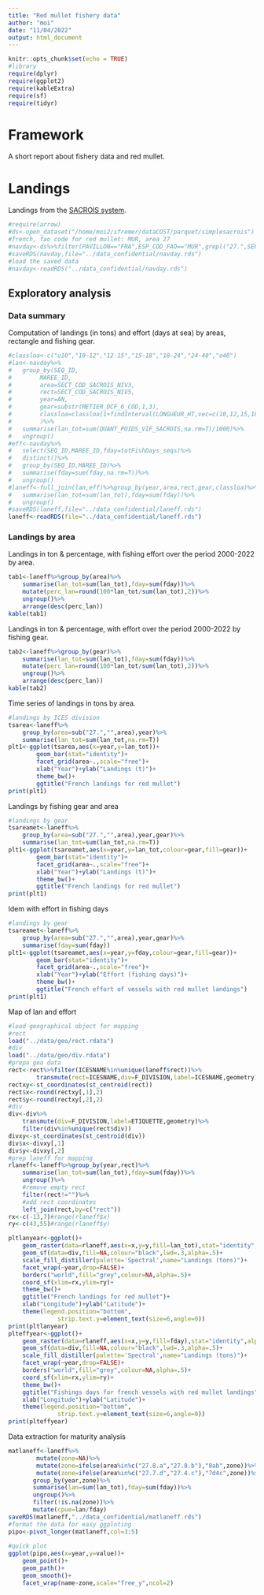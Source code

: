 ```yaml
---
title: "Red mullet fishery data"
author: "moi"
date: "11/04/2022"
output: html_document
---
```


```r
knitr::opts_chunk$set(echo = TRUE)
#library
require(dplyr)
require(ggplot2)
require(kableExtra)
require(sf)
require(tidyr)
```

# Framework

A short report about fishery data and red mullet.

# Landings

Landings from the [SACROIS system](https://sih.ifremer.fr/Debarquements-effort-de-peche/Sacrois).

```r
#require(arrow)
#ds<-open_dataset("/home/moi2/ifremer/dataCOST/parquet/simplesacrois")
#french, fao code for red mullet: MUR, area 27
#navday<-ds%>%filter(PAVILLON=="FRA",ESP_COD_FAO=="MUR",grepl("27.",SECT_COD_SACROIS_NIV3))%>%collect()
#saveRDS(navday,file="../data_confidential/navday.rds")
#load the saved data
#navday<-readRDS("../data_confidential/navday.rds")
```

## Exploratory analysis

### Data summary

Computation of landings (in tons) and effort (days at sea) by areas, rectangle and fishing gear.

```r
#classloa<-c("u10","10-12","12-15","15-18","18-24","24-40","o40")
#lan<-navday%>%
#	group_by(SEQ_ID,
#		 MAREE_ID,
#		 area=SECT_COD_SACROIS_NIV3,
#		 rect=SECT_COD_SACROIS_NIV5,
#		 year=AN,
#		 gear=substr(METIER_DCF_6_COD,1,3),
#		 classloa=classloa[1+findInterval(LONGUEUR_HT,vec=c(10,12,15,18,24,40))]
#		 )%>%
#	summarise(lan_tot=sum(QUANT_POIDS_VIF_SACROIS,na.rm=T)/1000)%>%
#	ungroup()
#eff<-navday%>%
#	select(SEQ_ID,MAREE_ID,fday=totFishDays_seqs)%>%
#	distinct()%>%
#	group_by(SEQ_ID,MAREE_ID)%>%
#	summarise(fday=sum(fday,na.rm=T))%>%
#	ungroup()
#laneff<-full_join(lan,eff)%>%group_by(year,area,rect,gear,classloa)%>%
#	summarise(lan_tot=sum(lan_tot),fday=sum(fday))%>%
#	ungroup()
#saveRDS(laneff,file="../data_confidential/laneff.rds")
laneff<-readRDS(file="../data_confidential/laneff.rds")

```


### Landings by area

Landings in ton & percentage, with fishing effort over the period 2000-2022 by area.

```r
tab1<-laneff%>%group_by(area)%>%
	summarise(lan_tot=sum(lan_tot),fday=sum(fday))%>%
	mutate(perc_lan=round(100*lan_tot/sum(lan_tot),2))%>%
	ungroup()%>%
	arrange(desc(perc_lan))
kable(tab1)
```

Landings in ton & percentage, with effort over the period 2000-2022 by fishing gear. 

```r
tab2<-laneff%>%group_by(gear)%>%
	summarise(lan_tot=sum(lan_tot),fday=sum(fday))%>%
	mutate(perc_lan=round(100*lan_tot/sum(lan_tot),2))%>%
	ungroup()%>%
	arrange(desc(perc_lan))
kable(tab2)
```



Time series of landings in tons by area.

```r
#landings by ICES division
tsarea<-laneff%>%
	group_by(area=sub("27.","",area),year)%>%
	summarise(lan_tot=sum(lan_tot,na.rm=T))
plt1<-ggplot(tsarea,aes(x=year,y=lan_tot))+
		geom_bar(stat="identity")+
		facet_grid(area~.,scale="free")+
		xlab("Year")+ylab("Landings (t)")+
		theme_bw()+
		ggtitle("French landings for red mullet")
print(plt1)
```

Landings by fishing gear and area 

```r
#landings by gear
tsareamet<-laneff%>%
	group_by(area=sub("27.","",area),year,gear)%>%
	summarise(lan_tot=sum(lan_tot,na.rm=T))
plt1<-ggplot(tsareamet,aes(x=year,y=lan_tot,colour=gear,fill=gear))+
		geom_bar(stat="identity")+
		facet_grid(area~.,scale="free")+
		xlab("Year")+ylab("Landings (t)")+
		theme_bw()+
		ggtitle("French landings for red mullet")
print(plt1)
```

Idem with effort in fishing days

```r
#landings by gear
tsareamet<-laneff%>%
	group_by(area=sub("27.","",area),year,gear)%>%
	summarise(fday=sum(fday))
plt1<-ggplot(tsareamet,aes(x=year,y=fday,colour=gear,fill=gear))+
		geom_bar(stat="identity")+
		facet_grid(area~.,scale="free")+
		xlab("Year")+ylab("Effort (fishing days)")+
		theme_bw()+
		ggtitle("French effort of vessels with red mullet landings")
print(plt1)
```

Map of lan and effort

```r
#load geographical object for mapping
#rect
load("../data/geo/rect.rdata")
#div
load("../data/geo/div.rdata")
#prepa geo data
rect<-rect%>%filter(ICESNAME%in%unique(laneff$rect))%>%
		transmute(rect=ICESNAME,div=F_DIVISION,label=ICESNAME,geometry)
rectxy<-st_coordinates(st_centroid(rect))
rect$x<-round(rectxy[,1],2)
rect$y<-round(rectxy[,2],2)
#div
div<-div%>%
	transmute(div=F_DIVISION,label=ETIQUETTE,geometry)%>%
	filter(div%in%unique(rect$div))
divxy<-st_coordinates(st_centroid(div))
div$x<-divxy[,1]
div$y<-divxy[,2]
#prep laneff for mapping
rlaneff<-laneff%>%group_by(year,rect)%>%
	summarise(lan_tot=sum(lan_tot),fday=sum(fday))%>%
	ungroup()%>%
	#remove empty rect
	filter(rect!="")%>%
	#add rect coordinates
	left_join(rect,by=c("rect"))
rx<-c(-13,7)#range(rlaneff$x)
ry<-c(43,55)#range(rlaneff$y)

pltlanyear<-ggplot()+
	geom_raster(data=rlaneff,aes(x=x,y=y,fill=lan_tot),stat="identity",alpha=1)+
	geom_sf(data=div,fill=NA,colour="black",lwd=.3,alpha=.5)+
	scale_fill_distiller(palette='Spectral',name="Landings (tons)")+
	facet_wrap(~year,drop=FALSE)+
	borders("world",fill="grey",colour=NA,alpha=.5)+
	coord_sf(xlim=rx,ylim=ry)+
	theme_bw()+
	ggtitle("French landings for red mullet")+
	xlab("Longitude")+ylab("Latitude")+
	theme(legend.position="bottom",
		      strip.text.y=element_text(size=6,angle=0))
print(pltlanyear)
plteffyear<-ggplot()+
	geom_raster(data=rlaneff,aes(x=x,y=y,fill=fday),stat="identity",alpha=1)+
	geom_sf(data=div,fill=NA,colour="black",lwd=.3,alpha=.5)+
	scale_fill_distiller(palette='Spectral',name="Landings (tons)")+
	facet_wrap(~year,drop=FALSE)+
	borders("world",fill="grey",colour=NA,alpha=.5)+
	coord_sf(xlim=rx,ylim=ry)+
	theme_bw()+
	ggtitle("Fishings days for french vessels with red mullet landings")+
	xlab("Longitude")+ylab("Latitude")+
	theme(legend.position="bottom",
		      strip.text.y=element_text(size=6,angle=0))
print(plteffyear)
```

Data extraction for maturity analysis

```r
matlaneff<-laneff%>%
		mutate(zone=NA)%>%
		mutate(zone=ifelse(area%in%c("27.8.a","27.8.b"),"8ab",zone))%>%
		mutate(zone=ifelse(area%in%c("27.7.d","27.4.c"),"7d4c",zone))%>%
	   group_by(year,zone)%>%
	   summarise(lan=sum(lan_tot),fday=sum(fday))%>%
	   ungroup()%>%
	   filter(!is.na(zone))%>%
	   mutate(cpue=lan/fday)
saveRDS(matlaneff,"../data_confidential/matlaneff.rds")
#format the data for easy ggploting
pipo<-pivot_longer(matlaneff,col=3:5)
 
#quick plot
ggplot(pipo,aes(x=year,y=value))+
	geom_point()+
	geom_path()+
	geom_smooth()+
	facet_wrap(name~zone,scale="free_y",ncol=2)

```
